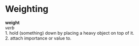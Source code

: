 # Weighting {#chapter-weighting}

::: {.rmdtip}
**weight**  
*verb*  
1. hold (something) down by placing a heavy object on top of it.  
2. attach importance or value to.
:::
